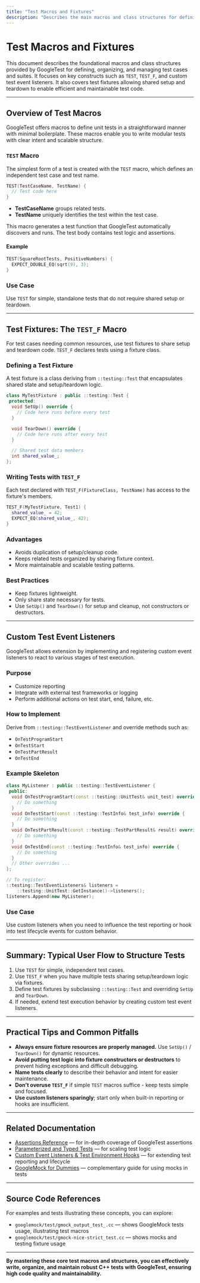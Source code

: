 ```yaml
---
title: "Test Macros and Fixtures"
description: "Describes the main macros and class structures for defining and organizing test cases and test suites, including test fixtures for shared setup and teardown. Includes usage of TEST, TEST_F, and custom test event listeners for efficient test code structure."
---
```


# Test Macros and Fixtures

This document describes the foundational macros and class structures provided by GoogleTest for defining, organizing, and managing test cases and suites. It focuses on key constructs such as `TEST`, `TEST_F`, and custom test event listeners. It also covers test fixtures allowing shared setup and teardown to enable efficient and maintainable test code.

---

## Overview of Test Macros

GoogleTest offers macros to define unit tests in a straightforward manner with minimal boilerplate. These macros enable you to write modular tests with clear intent and scalable structure.

### `TEST` Macro

The simplest form of a test is created with the `TEST` macro, which defines an independent test case and test name.

```cpp
TEST(TestCaseName, TestName) {
  // Test code here
}
```

- **TestCaseName** groups related tests.
- **TestName** uniquely identifies the test within the test case.

This macro generates a test function that GoogleTest automatically discovers and runs. The test body contains test logic and assertions.

#### Example

```cpp
TEST(SquareRootTests, PositiveNumbers) {
  EXPECT_DOUBLE_EQ(sqrt(9), 3);
}
```

### Use Case

Use `TEST` for simple, standalone tests that do not require shared setup or teardown.

---

## Test Fixtures: The `TEST_F` Macro

For test cases needing common resources, use test fixtures to share setup and teardown code. `TEST_F` declares tests using a fixture class.

### Defining a Test Fixture

A test fixture is a class deriving from `::testing::Test` that encapsulates shared state and setup/teardown logic.

```cpp
class MyTestFixture : public ::testing::Test {
 protected:
  void SetUp() override {
    // Code here runs before every test
  }

  void TearDown() override {
    // Code here runs after every test
  }

  // Shared test data members
  int shared_value_;
};
```

### Writing Tests with `TEST_F`

Each test declared with `TEST_F(FixtureClass, TestName)` has access to the fixture's members.

```cpp
TEST_F(MyTestFixture, Test1) {
  shared_value_ = 42;
  EXPECT_EQ(shared_value_, 42);
}
```

### Advantages

- Avoids duplication of setup/cleanup code.
- Keeps related tests organized by sharing fixture context.
- More maintainable and scalable testing patterns.

### Best Practices

- Keep fixtures lightweight.
- Only share state necessary for tests.
- Use `SetUp()` and `TearDown()` for setup and cleanup, not constructors or destructors.

---

## Custom Test Event Listeners

GoogleTest allows extension by implementing and registering custom event listeners to react to various stages of test execution.

### Purpose

- Customize reporting
- Integrate with external test frameworks or logging
- Perform additional actions on test start, end, failure, etc.

### How to Implement

Derive from `::testing::TestEventListener` and override methods such as:

- `OnTestProgramStart`
- `OnTestStart`
- `OnTestPartResult`
- `OnTestEnd`

### Example Skeleton

```cpp
class MyListener : public ::testing::TestEventListener {
 public:
  void OnTestProgramStart(const ::testing::UnitTest& unit_test) override {
    // Do something
  }
  void OnTestStart(const ::testing::TestInfo& test_info) override {
    // Do something
  }
  void OnTestPartResult(const ::testing::TestPartResult& result) override {
    // Do something
  }
  void OnTestEnd(const ::testing::TestInfo& test_info) override {
    // Do something
  }
  // Other overrides ...
};

// To register:
::testing::TestEventListeners& listeners =
    ::testing::UnitTest::GetInstance()->listeners();
listeners.Append(new MyListener);
```

### Use Case

Use custom listeners when you need to influence the test reporting or hook into test lifecycle events for custom behavior.

---

## Summary: Typical User Flow to Structure Tests

1. Use `TEST` for simple, independent test cases.
2. Use `TEST_F` when you have multiple tests sharing setup/teardown logic via fixtures.
3. Define test fixtures by subclassing `::testing::Test` and overriding `SetUp` and `TearDown`.
4. If needed, extend test execution behavior by creating custom test event listeners.

---

## Practical Tips and Common Pitfalls

- **Always ensure fixture resources are properly managed.** Use `SetUp()` / `TearDown()` for dynamic resources.
- **Avoid putting test logic into fixture constructors or destructors** to prevent hiding exceptions and difficult debugging.
- **Name tests clearly** to describe their behavior and intent for easier maintenance.
- **Don't overuse `TEST_F`** if simple `TEST` macros suffice - keep tests simple and focused.
- **Use custom listeners sparingly**; start only when built-in reporting or hooks are insufficient.

---

## Related Documentation

- [Assertions Reference](../core-testing-api/assertions) — for in-depth coverage of GoogleTest assertions
- [Parameterized and Typed Tests](./parameterized-and-typed-tests) — for scaling test logic
- [Custom Event Listeners & Test Environment Hooks](../advanced-and-internal-utilities/custom-test-event-listeners) — for extending test reporting and lifecycle
- [GoogleMock for Dummies](../../guides/getting-started/using-googlemock) — complementary guide for using mocks in tests

---

## Source Code References

For examples and tests illustrating these concepts, you can explore:
- `googlemock/test/gmock_output_test_.cc` — shows GoogleMock tests usage, illustrating test macros
- `googlemock/test/gmock-nice-strict_test.cc` — shows mocks and testing fixture usage

<Source url="https://github.com/google/googletest" branch="main" paths='[{"path": "googlemock/test/gmock_output_test_.cc", "range": "1-220"}, {"path": "googlemock/test/gmock-nice-strict_test.cc", "range": "1-345"}]' />

---

**By mastering these core test macros and structures, you can effectively write, organize, and maintain robust C++ tests with GoogleTest, ensuring high code quality and maintainability.**